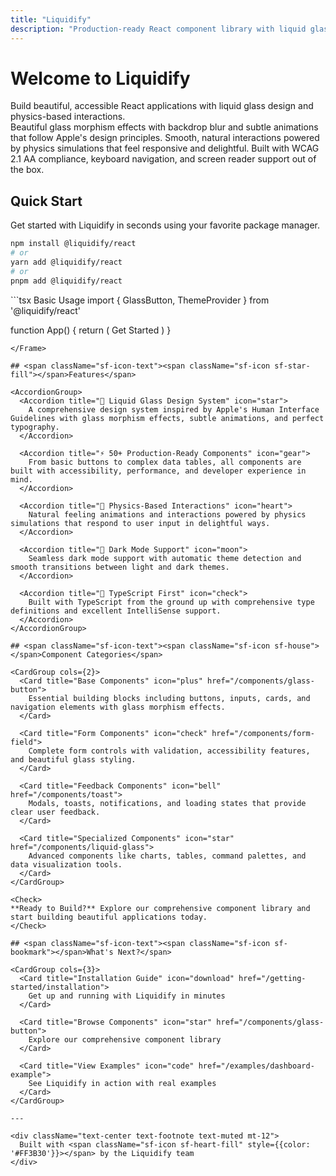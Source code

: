 ```yaml
---
title: "Liquidify"
description: "Production-ready React component library with liquid glass design and physics-based interactions"
---
```


# Welcome to Liquidify

<div className="text-display font-display mb-8">
  Build beautiful, accessible React applications with liquid glass design and physics-based interactions.
</div>

<CardGroup cols={3}>
  <Card title="Glass Components" icon="star">
    Beautiful glass morphism effects with backdrop blur and subtle animations that follow Apple's design principles.
  </Card>
  
  <Card title="Physics-Based" icon="gear">
    Smooth, natural interactions powered by physics simulations that feel responsive and delightful.
  </Card>
  
  <Card title="Accessibility First" icon="heart">
    Built with WCAG 2.1 AA compliance, keyboard navigation, and screen reader support out of the box.
  </Card>
</CardGroup>

## <span className="sf-icon-text"><span className="sf-icon sf-magnifyingglass"></span>Quick Start</span>

<Tip>
Get started with Liquidify in seconds using your favorite package manager.
</Tip>

```bash
npm install @liquidify/react
# or
yarn add @liquidify/react
# or
pnpm add @liquidify/react
```

<Frame>
```tsx Basic Usage
import { GlassButton, ThemeProvider } from '@liquidify/react'

function App() {
  return (
    <ThemeProvider>
      <GlassButton variant="primary">
        Get Started
      </GlassButton>
    </ThemeProvider>
  )
}
```
</Frame>

## <span className="sf-icon-text"><span className="sf-icon sf-star-fill"></span>Features</span>

<AccordionGroup>
  <Accordion title="🌊 Liquid Glass Design System" icon="star">
    A comprehensive design system inspired by Apple's Human Interface Guidelines with glass morphism effects, subtle animations, and perfect typography.
  </Accordion>
  
  <Accordion title="⚡ 50+ Production-Ready Components" icon="gear">
    From basic buttons to complex data tables, all components are built with accessibility, performance, and developer experience in mind.
  </Accordion>
  
  <Accordion title="🎯 Physics-Based Interactions" icon="heart">
    Natural feeling animations and interactions powered by physics simulations that respond to user input in delightful ways.
  </Accordion>
  
  <Accordion title="🌙 Dark Mode Support" icon="moon">
    Seamless dark mode support with automatic theme detection and smooth transitions between light and dark themes.
  </Accordion>
  
  <Accordion title="📝 TypeScript First" icon="check">
    Built with TypeScript from the ground up with comprehensive type definitions and excellent IntelliSense support.
  </Accordion>
</AccordionGroup>

## <span className="sf-icon-text"><span className="sf-icon sf-house"></span>Component Categories</span>

<CardGroup cols={2}>
  <Card title="Base Components" icon="plus" href="/components/glass-button">
    Essential building blocks including buttons, inputs, cards, and navigation elements with glass morphism effects.
  </Card>
  
  <Card title="Form Components" icon="check" href="/components/form-field">
    Complete form controls with validation, accessibility features, and beautiful glass styling.
  </Card>
  
  <Card title="Feedback Components" icon="bell" href="/components/toast">
    Modals, toasts, notifications, and loading states that provide clear user feedback.
  </Card>
  
  <Card title="Specialized Components" icon="star" href="/components/liquid-glass">
    Advanced components like charts, tables, command palettes, and data visualization tools.
  </Card>
</CardGroup>

<Check>
**Ready to Build?** Explore our comprehensive component library and start building beautiful applications today.
</Check>

## <span className="sf-icon-text"><span className="sf-icon sf-bookmark"></span>What's Next?</span>

<CardGroup cols={3}>
  <Card title="Installation Guide" icon="download" href="/getting-started/installation">
    Get up and running with Liquidify in minutes
  </Card>
  
  <Card title="Browse Components" icon="star" href="/components/glass-button">
    Explore our comprehensive component library
  </Card>
  
  <Card title="View Examples" icon="code" href="/examples/dashboard-example">
    See Liquidify in action with real examples
  </Card>
</CardGroup>

---

<div className="text-center text-footnote text-muted mt-12">
  Built with <span className="sf-icon sf-heart-fill" style={{color: '#FF3B30'}}></span> by the Liquidify team
</div>
